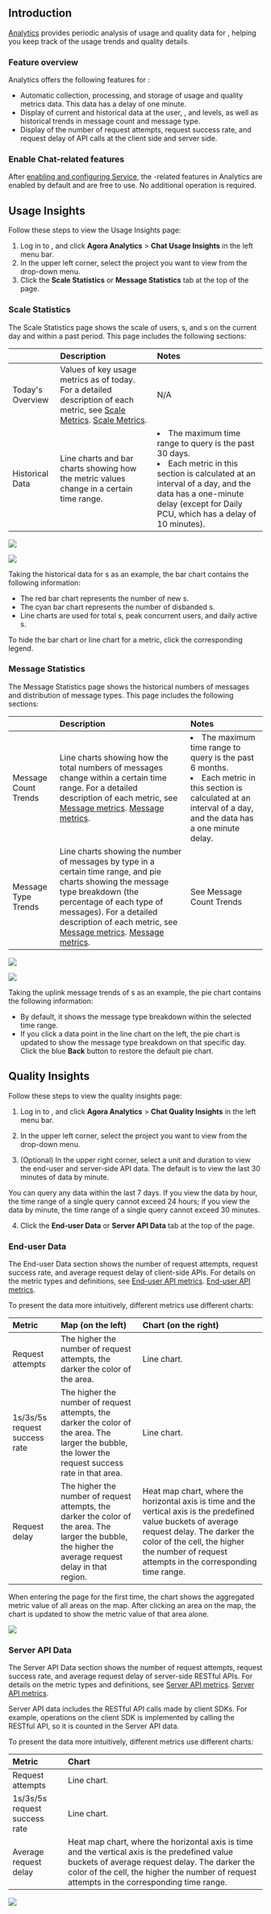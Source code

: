 
## Introduction

[<Vg k="COMPANY"/> Analytics](/agora-analytics/overview/product-overview) provides periodic analysis of usage and quality data for [<Vg k="CHAT"/>](/agora-chat/overview/product-overview), helping you keep track of the usage trends and quality details.

### Feature overview

<Vg k="COMPANY"/> Analytics offers the following features for <Vg k="CHAT"/>:

- Automatic collection, processing, and storage of usage and quality metrics data. This data has a delay of one minute.
- Display of current and historical data at the user, <Vg k="CHAT_GROUP_LOWER"/>, and <Vg k="CHAT_ROOM_LOWER"/> levels, as well as historical trends in message count and message type.
- Display of the number of request attempts, request success rate, and request delay of API calls at the client side and server side.

### Enable Chat-related features

After [enabling and configuring <Vg k="CHAT"/> Service](/agora-chat/get-started/enable), the <Vg k="CHAT"/>-related features in <Vg k="COMPANY"/> Analytics are enabled by default and are free to use. No additional operation is required. 

## Usage Insights

Follow these steps to view the <Vg k="CHAT"/> Usage Insights page:

1. Log in to <Link to="{{Global.AGORA_CONSOLE_URL}}"><Vg k="CONSOLE" /></Link>, and click **Agora Analytics** > **Chat Usage Insights** in the left menu bar.
2. In the upper left corner, select the project you want to view from the drop-down menu.
3. Click the **Scale Statistics** or **Message Statistics** tab at the top of the page.

### Scale Statistics

The Scale Statistics page shows the scale of users, <Vg k="CHAT_GROUP_LOWER"/>s, and <Vg k="CHAT_ROOM_LOWER"/>s on the current day and within a past period. This page includes the following sections:

|| Description | Notes |
| :----------- | :----------------------------------------------------------- | :----------------------------------------------------------- |
| Today's Overview | Values of key usage metrics as of today. For a detailed description of each metric, see <ProductWrapper product="agora-chat"> [Scale Metrics](../agora-analytics/data-metrics). </ProductWrapper> <ProductWrapper product="agora-analytics"> [Scale Metrics](../chat-sdk/data-metrics).</ProductWrapper>  | N/A |
| Historical Data | Line charts and bar charts showing how the metric values change in a certain time range. | <li>The maximum time range to query is the past 30 days.</li><li>Each metric in this section is calculated at an interval of a day, and the data has a one-minute delay (except for Daily <Vg k="CHAT_ROOM_LOWER"/> PCU, which has a delay of 10 minutes).</li> |

![](https://web-cdn.agora.io/docs-files/1656493263570)

![](https://web-cdn.agora.io/docs-files/1656491897724)

Taking the historical data for <Vg k="CHAT_ROOM_LOWER"/>s as an example, the bar chart contains the following information:

- The red bar chart represents the number of new <Vg k="CHAT_ROOM_LOWER"/>s.
- The cyan bar chart represents the number of disbanded <Vg k="CHAT_ROOM_LOWER"/>s.
- Line charts are used for total <Vg k="CHAT_ROOM_LOWER"/>s, peak concurrent users, and daily active <Vg k="CHAT_ROOM_LOWER"/>s.

To hide the bar chart or line chart for a metric, click the corresponding legend.



### Message Statistics

The Message Statistics page shows the historical numbers of messages and distribution of message types. This page includes the following sections:

|| Description | Notes |
| :----------- | :----------------------------------------------------------- | :----------------------------------------------------------- |
| Message Count Trends | Line charts showing how the total numbers of messages change within a certain time range. For a detailed description of each metric, see <ProductWrapper product="agora-chat"> [Message metrics](../agora-analytics/data-metrics). </ProductWrapper> <ProductWrapper product="agora-analytics"> [Message metrics](../chat-sdk/data-metrics). </ProductWrapper> | <li>The maximum time range to query is the past 6 months.</li><li>Each metric in this section is calculated at an interval of a day, and the data has a one minute delay.</li> |
| Message Type Trends | Line charts showing the number of messages by type in a certain time range, and pie charts showing the message type breakdown (the percentage of each type of messages). For a detailed description of each metric, see <ProductWrapper product="agora-chat"> [Message metrics](../agora-analytics/data-metrics). </ProductWrapper> <ProductWrapper product="agora-analytics"> [Message metrics](../chat-sdk/data-metrics).</ProductWrapper> | See Message Count Trends |

![](https://web-cdn.agora.io/docs-files/1656491965158)

![](https://web-cdn.agora.io/docs-files/1656492249498)

Taking the uplink message trends of <Vg k="CHAT_ROOM_LOWER"/>s as an example, the pie chart contains the following information:

- By default, it shows the message type breakdown within the selected time range.
- If you click a data point in the line chart on the left, the pie chart is updated to show the message type breakdown on that specific day. Click the blue **Back** button to restore the default pie chart.



## Quality Insights

Follow these steps to view the <Vg k="CHAT"/> quality insights page:

1. Log in to <Link to="{{Global.AGORA_CONSOLE_URL}}"><Vg k="CONSOLE" /></Link>, and click **Agora Analytics** > **Chat Quality Insights** in the left menu bar.

2. In the upper left corner, select the project you want to view from the drop-down menu.

3. (Optional) In the upper right corner, select a unit and duration to view the end-user and server-side API data. The default is to view the last 30 minutes of data by minute.

 <div class="alert info">You can query any data within the last 7 days. If you view the data by hour, the time range of a single query cannot exceed 24 hours; if you view the data by minute, the time range of a single query cannot exceed 30 minutes.</div>

4. Click the **End-user Data** or **Server API Data** tab at the top of the page.

### End-user Data

The End-user Data section shows the number of request attempts, request success rate, and average request delay of client-side APIs. For details on the metric types and definitions, see <ProductWrapper product="agora-chat"> [End-user API metrics](../agora-analytics/data-metrics). </ProductWrapper> <ProductWrapper product="agora-analytics"> [End-user API metrics](../chat-sdk/data-metrics).</ProductWrapper>

To present the data more intuitively, different metrics use different charts:

| Metric                        | Map (on the left)                                            | Chart (on the right)                                         |
| :---------------------------- | :----------------------------------------------------------- | :----------------------------------------------------------- |
| Request attempts              | The higher the number of request attempts, the darker the color of the area. | Line chart.                                                  |
| 1s/3s/5s request success rate | The higher the number of request attempts, the darker the color of the area. The larger the bubble, the lower the request success rate in that area. | Line chart.                                                  |
| Request delay                 | The higher the number of request attempts, the darker the color of the area. The larger the bubble, the higher the average request delay in that region. | Heat map chart, where the horizontal axis is time and the vertical axis is the predefined value buckets of average request delay. The darker the color of the cell, the higher the number of request attempts in the corresponding time range. |

<div class="alert info">When entering the page for the first time, the chart shows the aggregated metric value of all areas on the map. After clicking an area on the map, the chart is updated to show the metric value of that area alone.</div>


![](https://web-cdn.agora.io/docs-files/1656492270872)

### Server API Data

The Server API Data section shows the number of request attempts, request success rate, and average request delay of server-side RESTful APIs. For details on the metric types and definitions, see <ProductWrapper product="agora-chat"> [Server API metrics](../agora-analytics/data-metrics). </ProductWrapper> <ProductWrapper product="agora-analytics"> [Server API metrics](../chat-sdk/data-metrics).</ProductWrapper>

<Admonition type="info">Server API data includes the RESTful API calls made by client SDKs. For example, <Vg k="CHAT_GROUP_LOWER"/> operations on the client SDK is implemented by calling the RESTful API, so it is counted in the Server API data.</Admonition>

To present the data more intuitively, different metrics use different charts:

| Metric | Chart |
| :------------------ | :----------------------------------------------------------- |
| Request attempts | Line chart. |
| 1s/3s/5s request success rate | Line chart. |
| Average request delay | Heat map chart, where the horizontal axis is time and the vertical axis is the predefined value buckets of average request delay. The darker the color of the cell, the higher the number of request attempts in the corresponding time range. |

![](https://web-cdn.agora.io/docs-files/1656493809585)